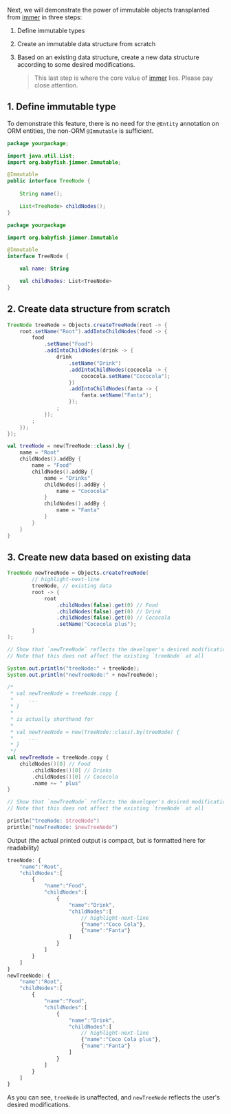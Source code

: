 
Next, we will demonstrate the power of immutable objects transplanted from [immer](https://github.com/immerjs/immer) in three steps:

1.  Define immutable types 

2.  Create an immutable data structure from scratch

3.  Based on an existing data structure, create a new data structure according to some desired modifications. 

    > This last step is where the core value of [immer](https://github.com/immerjs/immer) lies. Please pay close attention.

## 1. Define immutable type

To demonstrate this feature, there is no need for the `@Entity` annotation on ORM entities, the non-ORM `@Immutable` is sufficient.

<Tabs groupId="language">
<TabItem value="java" label="Java">

```java title="TreeNode.java"
package yourpackage;

import java.util.List;
import org.babyfish.jimmer.Immutable;

@Immutable 
public interface TreeNode {
    
    String name();

    List<TreeNode> childNodes();
}
```

</TabItem>
<TabItem value="kotlin" label="Kotlin">

```kotlin title="TreeNode.kt"
package yourpackage

import org.babyfish.jimmer.Immutable

@Immutable
interface TreeNode {

    val name: String

    val childNodes: List<TreeNode>
}
```

</TabItem>
</Tabs>

## 2. Create data structure from scratch

<Tabs groupId="language">
<TabItem value="java" label="Java">

```java
TreeNode treeNode = Objects.createTreeNode(root -> {
    root.setName("Root").addIntoChildNodes(food -> {
        food
            .setName("Food")
            .addIntoChildNodes(drink -> {
                drink
                    .setName("Drink")
                    .addIntoChildNodes(cococola -> {
                        cococola.setName("Cococola");
                    })
                    .addIntoChildNodes(fanta -> {
                        fanta.setName("Fanta");
                    });
                ;
            });
        ;
    });
});
```

</TabItem>
<TabItem value="kotlin" label="Kotlin">

```kotlin
val treeNode = new(TreeNode::class).by {
    name = "Root"
    childNodes().addBy {
        name = "Food"
        childNodes().addBy {
            name = "Drinks"
            childNodes().addBy {
                name = "Cococola"
            }
            childNodes().addBy {
                name = "Fanta"
            }
        }
    }
}
```

</TabItem>
</Tabs>

## 3. Create new data based on existing data

<Tabs groupId="language">
<TabItem value="java" label="Java">

```java
TreeNode newTreeNode = Objects.createTreeNode(
        // highlight-next-line
        treeNode, // existing data
        root -> {
            root
                .childNodes(false).get(0) // Food
                .childNodes(false).get(0) // Drink
                .childNodes(false).get(0) // Cococola
                .setName("Cococola plus");
        }
);

// Show that `newTreeNode` reflects the developer's desired modifications
// Note that this does not affect the existing `treeNode` at all

System.out.println("treeNode:" + treeNode);
System.out.println("newTreeNode:" + newTreeNode);
```

</TabItem>
<TabItem value="kotlin" label="Kotlin">

```kotlin
/*
 * val newTreeNode = treeNode.copy {
 *     ...
 * }
 *
 * is actually shorthand for 
 * 
 * val newTreeNode = new(TreeNode::class).by(treeNode) {
 *     ...
 * }
 */
val newTreeNode = treeNode.copy {
    childNodes()[0] // Food
        .childNodes()[0] // Drinks
        .childNodes()[0] // Cococola
        .name += " plus"
}

// Show that `newTreeNode` reflects the developer's desired modifications
// Note that this does not affect the existing `treeNode` at all

println("treeNode: $treeNode")
println("newTreeNode: $newTreeNode")
```

</TabItem>
</Tabs>

Output (the actual printed output is compact, but is formatted here for readability)

```javascript
treeNode: {
    "name":"Root",
    "childNodes":[
        {
            "name":"Food",
            "childNodes":[
                {
                    "name":"Drink",
                    "childNodes":[
                        // highlight-next-line
                        {"name":"Coco Cola"},
                        {"name":"Fanta"}
                    ]
                }
            ]
        }
    ]
}
newTreeNode: {
    "name":"Root",
    "childNodes":[
        {
            "name":"Food",
            "childNodes":[
                {
                    "name":"Drink",
                    "childNodes":[
                        // highlight-next-line
                        {"name":"Coco Cola plus"},
                        {"name":"Fanta"}
                    ]
                }
            ]
        }
    ]
}
```

As you can see, `treeNode` is unaffected, and `newTreeNode` reflects the user's desired modifications.
